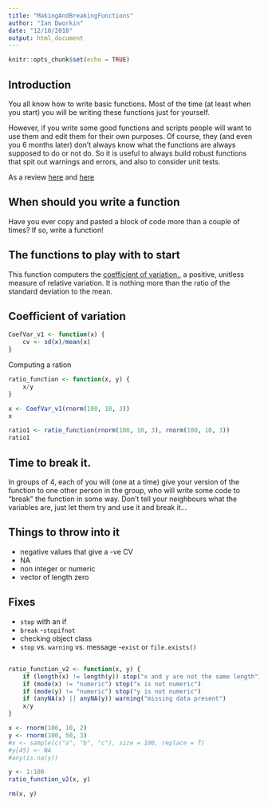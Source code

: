 ```yaml
---
title: "MakingAndBreakingFunctions"
author: "Ian Dworkin"
date: "12/10/2018"
output: html_document
---
```


```r
knitr::opts_chunk$set(echo = TRUE)
```

## Introduction
You all know how to write basic functions. Most of the time (at least when you start) you will be writing these functions just for yourself.

However, if you write some good functions and scripts people will want to use them and edit them for their own purposes. Of course, they (and even you 6 months later) don't always know what the functions are always supposed to do or not do. So it is useful to always build robust functions that spit out warnings and errors, and also to consider unit tests.

As a review [here](https://r4ds.had.co.nz/functions.html#when-should-you-write-a-function) and [here](http://adv-r.had.co.nz/Functions.html)

## When should you write a function
Have you ever copy and pasted a block of code more than a couple of times? If so, write a function!

## The functions to play with to start

This function computers the [coefficient of variation.](https://en.wikipedia.org/wiki/Coefficient_of_variation), a positive, unitless measure of relative variation. It is nothing more than the ratio of the standard deviation to the mean. 

## Coefficient of variation

```r
CoefVar_v1 <- function(x) {
    cv <- sd(x)/mean(x)
}
```


Computing a ration
```r
ratio_function <- function(x, y) {
    x/y
}
```



```r
x <- CoefVar_v1(rnorm(100, 10, 3))
x
```

```r
ratio1 <- ratio_function(rnorm(100, 10, 3), rnorm(100, 10, 3))
ratio1
```
## Time to break it. 
In groups of 4, each of you will (one at a time) give your version of the function to one other person in the group, who will write some code to "break" the function in some way. Don't tell your neighbours what the variables are, just let them try and use it and break it...


## Things to throw into it

- negative values that give a -ve CV
- NA
- non integer or numeric
- vector of length zero

## Fixes
- `stop` with an if
- `break`
-`stopifnot`
- checking object class
- `stop` vs. `warning` vs. message
-`exist` or `file.exists()`

##
```r
ratio_function_v2 <- function(x, y) {
    if (length(x) != length(y)) stop("x and y are not the same length")
    if (mode(x) != "numeric") stop("x is not numeric")
    if (mode(y) != "numeric") stop("y is not numeric")
    if (anyNA(x) || anyNA(y)) warning("missing data present")
    x/y
}

```

```r
x <- rnorm(100, 10, 2)
y <- rnorm(100, 50, 3)
#x <- sample(c("a", "b", "c"), size = 100, replace = T)
#y[45] <- NA
#any(is.na(y))

y <- 1:100
ratio_function_v2(x, y)

rm(x, y)
```

